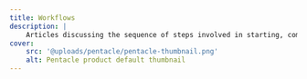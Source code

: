 ```yaml
---
title: Workflows
description: |
    Articles discussing the sequence of steps involved in starting, completing, and maintaining each distinct unit of work by K16E -- websites, apps, brands, etc.
cover:
    src: '@uploads/pentacle/pentacle-thumbnail.png'
    alt: Pentacle product default thumbnail
---
```


<Title
    title="Workflows"
    subtitle="K16E Blog"
    flipped={ true }
    swapped={ false }
    centered={ false }
/>
<Collection
    collection='blog'
    series='workflows'
    title='Workflows'
/>